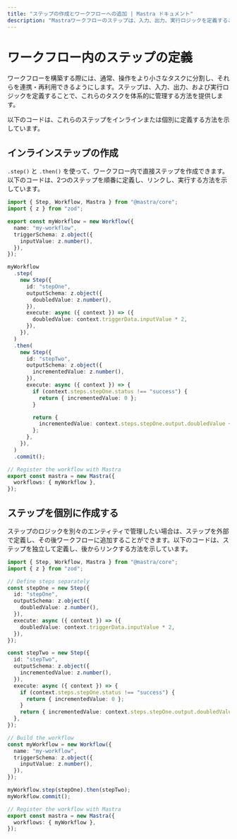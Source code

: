 ---
title: "ステップの作成とワークフローへの追加 | Mastra ドキュメント"
description: "Mastraワークフローのステップは、入力、出力、実行ロジックを定義することで、操作を管理するための構造化された方法を提供します。"
---

# ワークフロー内のステップの定義

ワークフローを構築する際には、通常、操作をより小さなタスクに分割し、それらを連携・再利用できるようにします。ステップは、入力、出力、および実行ロジックを定義することで、これらのタスクを体系的に管理する方法を提供します。

以下のコードは、これらのステップをインラインまたは個別に定義する方法を示しています。

## インラインステップの作成

`.step()` と `.then()` を使って、ワークフロー内で直接ステップを作成できます。以下のコードは、2つのステップを順番に定義し、リンクし、実行する方法を示しています。

```typescript showLineNumbers filename="src/mastra/workflows/index.ts" copy
import { Step, Workflow, Mastra } from "@mastra/core";
import { z } from "zod";

export const myWorkflow = new Workflow({
  name: "my-workflow",
  triggerSchema: z.object({
    inputValue: z.number(),
  }),
});

myWorkflow
  .step(
    new Step({
      id: "stepOne",
      outputSchema: z.object({
        doubledValue: z.number(),
      }),
      execute: async ({ context }) => ({
        doubledValue: context.triggerData.inputValue * 2,
      }),
    }),
  )
  .then(
    new Step({
      id: "stepTwo",
      outputSchema: z.object({
        incrementedValue: z.number(),
      }),
      execute: async ({ context }) => {
        if (context.steps.stepOne.status !== "success") {
          return { incrementedValue: 0 };
        }

        return {
          incrementedValue: context.steps.stepOne.output.doubledValue + 1,
        };
      },
    }),
  )
  .commit();

// Register the workflow with Mastra
export const mastra = new Mastra({
  workflows: { myWorkflow },
});
```

## ステップを個別に作成する

ステップのロジックを別々のエンティティで管理したい場合は、ステップを外部で定義し、その後ワークフローに追加することができます。以下のコードは、ステップを独立して定義し、後からリンクする方法を示しています。

```typescript showLineNumbers filename="src/mastra/workflows/index.ts" copy
import { Step, Workflow, Mastra } from "@mastra/core";
import { z } from "zod";

// Define steps separately
const stepOne = new Step({
  id: "stepOne",
  outputSchema: z.object({
    doubledValue: z.number(),
  }),
  execute: async ({ context }) => ({
    doubledValue: context.triggerData.inputValue * 2,
  }),
});

const stepTwo = new Step({
  id: "stepTwo",
  outputSchema: z.object({
    incrementedValue: z.number(),
  }),
  execute: async ({ context }) => {
    if (context.steps.stepOne.status !== "success") {
      return { incrementedValue: 0 };
    }
    return { incrementedValue: context.steps.stepOne.output.doubledValue + 1 };
  },
});

// Build the workflow
const myWorkflow = new Workflow({
  name: "my-workflow",
  triggerSchema: z.object({
    inputValue: z.number(),
  }),
});

myWorkflow.step(stepOne).then(stepTwo);
myWorkflow.commit();

// Register the workflow with Mastra
export const mastra = new Mastra({
  workflows: { myWorkflow },
});
```
